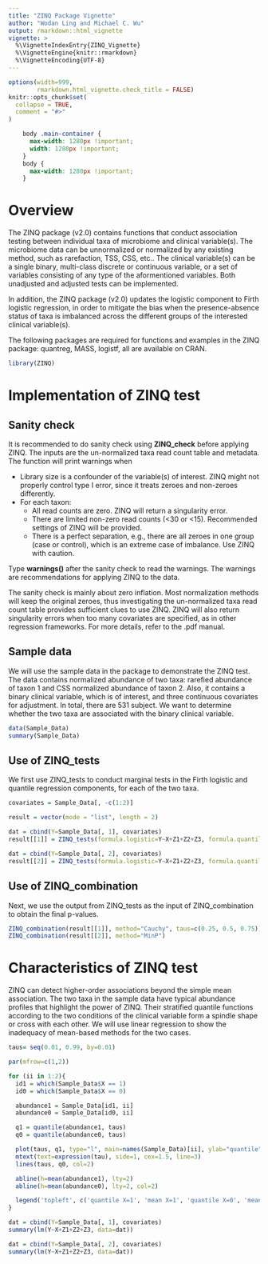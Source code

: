 ```yaml
---
title: "ZINQ Package Vignette"
author: "Wodan Ling and Michael C. Wu"
output: rmarkdown::html_vignette
vignette: >
  %\VignetteIndexEntry{ZINQ_Vignette}
  %\VignetteEngine{knitr::rmarkdown}
  %\VignetteEncoding{UTF-8}
---
```


```r
options(width=999,
        rmarkdown.html_vignette.check_title = FALSE)
knitr::opts_chunk$set(
  collapse = TRUE,
  comment = "#>"
)
```

```css
    body .main-container {
      max-width: 1280px !important;
      width: 1280px !important;
    }
    body {
      max-width: 1280px !important;
    }
```

# Overview

The ZINQ package (v2.0) contains functions that conduct association testing between individual taxa of microbiome and clinical variable(s). The microbiome data can be unnormalized
or normalized by any existing method, such as rarefaction, TSS, CSS, etc.. The clinical variable(s) can be a single binary, multi-class discrete or continuous variable, or a set
of variables consisting of any type of the aformentioned variables. Both unadjusted and adjusted tests can be implemented. 

In addition, the ZINQ package (v2.0) updates the logistic component to Firth logistic regression, in order to mitigate the bias when the presence-absence status of taxa is imbalanced across the different groups of the interested clinical variable(s).

The following packages are required for functions and examples in the ZINQ package: quantreg, MASS, logistf, all are available on CRAN.

```r
library(ZINQ)
```


# Implementation of ZINQ test

## Sanity check

It is recommended to do sanity check using **ZINQ_check** before applying ZINQ. The inputs are the un-normalized taxa read count table and metadata. The function will print warnings when

* Library size is a confounder of the variable(s) of interest. ZINQ might not properly control type I error, since it treats zeroes and non-zeroes differently. 
* For each taxon:
    + All read counts are zero. ZINQ will return a singularity error. 
    + There are limited non-zero read counts (<30 or <15). Recommended settings of ZINQ will be provided. 
    + There is a perfect separation, e.g., there are all zeroes in one group (case or control), which is an extreme case of imbalance. Use ZINQ with caution. 

Type **warnings()** after the sanity check to read the warnings. The warnings are recommendations for applying ZINQ to the data.

The sanity check is mainly about zero inflation. Most normalization methods will keep the original zeroes, thus investigating the un-normalized taxa read count table provides sufficient clues to use ZINQ. ZINQ will also return singularity errors when too many covariates are specified, as in other regression frameworks. For more details, refer to the .pdf manual.


## Sample data

We will use the sample data in the package to demonstrate the ZINQ test. The data contains normalized abundance of two taxa: rarefied abundance of taxon 1 and CSS normalized abundance of taxon 2. Also, it contains a binary clinical variable, which is of interest, and three continuous covariates for adjustment. In total, there are 531 subject. We want to determine whether the two taxa are associated with the binary clinical variable. 

```r
data(Sample_Data)
summary(Sample_Data)
```

## Use of ZINQ_tests

We first use ZINQ_tests to conduct marginal tests in the Firth logistic and quantile regression components, for each of the two taxa.

```r
covariates = Sample_Data[, -c(1:2)]

result = vector(mode = "list", length = 2)

dat = cbind(Y=Sample_Data[, 1], covariates)
result[[1]] = ZINQ_tests(formula.logistic=Y~X+Z1+Z2+Z3, formula.quantile=Y~X+Z1+Z2+Z3, C="X", y_CorD = "D", data=dat)

dat = cbind(Y=Sample_Data[, 2], covariates)
result[[2]] = ZINQ_tests(formula.logistic=Y~X+Z1+Z2+Z3, formula.quantile=Y~X+Z1+Z2+Z3, C="X", data=dat)
```

## Use of ZINQ_combination

Next, we use the output from ZINQ_tests as the input of ZINQ_combination to obtain the final p-values.

```r
ZINQ_combination(result[[1]], method="Cauchy", taus=c(0.25, 0.5, 0.75))
ZINQ_combination(result[[2]], method="MinP")
```


# Characteristics of ZINQ test

ZINQ can detect higher-order associations beyond the simple mean association. The two taxa in the sample data have typical abundance profiles that highlight the power of ZINQ. Their stratified quantile functions according to the two conditions of the clinical variable form a spindle shape or cross with each other. We will use linear regression to show the inadequacy of mean-based methods for the two cases. 

```r
taus= seq(0.01, 0.99, by=0.01)

par(mfrow=c(1,2))

for (ii in 1:2){
  id1 = which(Sample_Data$X == 1)
  id0 = which(Sample_Data$X == 0)

  abundance1 = Sample_Data[id1, ii]
  abundance0 = Sample_Data[id0, ii]

  q1 = quantile(abundance1, taus)
  q0 = quantile(abundance0, taus)

  plot(taus, q1, type="l", main=names(Sample_Data)[ii], ylab="quantile", xlab="", ylim=c(0, max(q1, q0)))
  mtext(text=expression(tau), side=1, cex=1.5, line=3)
  lines(taus, q0, col=2)

  abline(h=mean(abundance1), lty=2)
  abline(h=mean(abundance0), lty=2, col=2)

  legend('topleft', c('quantile X=1', 'mean X=1', 'quantile X=0', 'mean X=0'), col=c(1, 1, 2, 2), lty=c(1, 2, 1, 2), bty='n')
}

dat = cbind(Y=Sample_Data[, 1], covariates)
summary(lm(Y~X+Z1+Z2+Z3, data=dat))

dat = cbind(Y=Sample_Data[, 2], covariates)
summary(lm(Y~X+Z1+Z2+Z3, data=dat))

```

